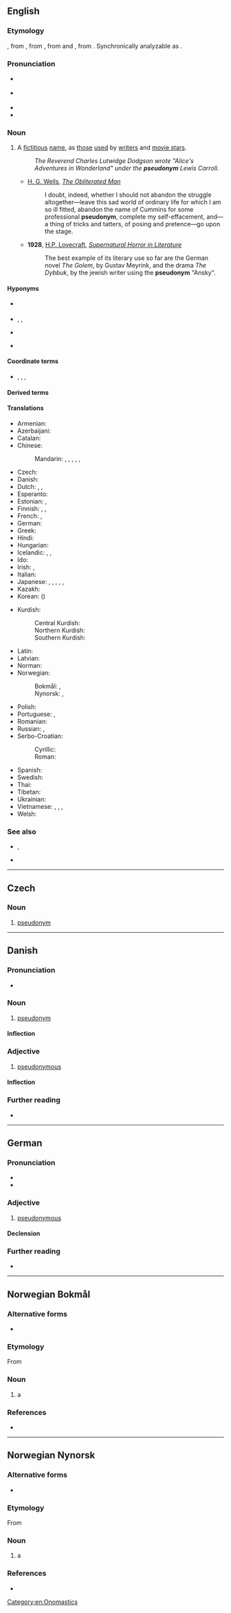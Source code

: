{{also|Pseudonym}}
==English==
{{was wotd|2006|October|5}}
{{wikipedia}}

===Etymology===
{{back-formation|en|pseudonymous}}, from {{der|en|fr|pseudonyme|pos=a||pseudonymous}}, from {{der|en|grc|ψευδώνυμος}}, from {{m|grc|ψευδής|t=false}} and {{m|grc|ὄνυμα}}, from {{m|grc|ὄνομα|t=name}}. Synchronically analyzable as {{af|en|pseudo-|-onym}}.

===Pronunciation===
* {{a|UK}} {{IPA|en|/ˈs(j)uː.dəʊ.nɪm/|/ˈsu.də.nɪm/}}
* {{a|US}} {{IPA|en|/ˈsudoʊnɪm/}}
* {{audio|en|en-us-pseudonym.ogg|Audio (US)}}
* {{audio|en|en-au-pseudonym.ogg|Audio (AU)}}

===Noun===
{{en-noun}}

# A [[fictitious]] [[name]], as [[those]] [[use]]d by [[writer]]s and [[movie star]]s.
#: ''The Reverend Charles Lutwidge Dodgson wrote "Alice's Adventures in Wonderland" under the '''pseudonym''' Lewis Carroll.''
#* {{c.|1911}} [[w:H. G. Wells|H. G. Wells]], ''[[s:The Obliterated Man|The Obliterated Man]]''
#*: I doubt, indeed, whether I should not abandon the struggle altogether—leave this sad world of ordinary life for which I am so ill fitted, abandon the name of Cummins for some professional '''pseudonym''', complete my self-effacement, and—a thing of tricks and tatters, of posing and pretence—go upon the stage.
#* '''1928''', [[w:H.P. Lovecraft|H.P. Lovecraft]], ''[[s:Supernatural Horror in Literature|Supernatural Horror in Literature]]''
#*: The best example of its literary use so far are the German novel ''The Golem'', by Gustav Meyrink, and the drama ''The Dybbuk'', by the jewish writer using the '''pseudonym''' "Ansky".

====Hyponyms====
* {{sense|acting contexts}} {{l|en|stage name}}
* {{sense|literary contexts}} {{l|en|pen name}}, {{l|en|pen-name}}, {{l|en|nom de plume}}
* {{sense|military contexts}} {{l|en|nom de guerre}}
* {{sense|another person's actual name adopted as a pseudonym}} {{l|en|allonym}}

====Coordinate terms====
*{{l|en|alias}}, {{l|en|handle}}, {{l|en|moniker}}, {{l|en|nickname}}

====Derived terms====
{{der4|en|pseudonymize|pseudonymization|pseudonymousness|pseudonymity|pseudonymous|pseudonymously|pseudonymized}}

====Translations====
{{trans-top|fictitious name}}
* Armenian: {{t+|hy|կեղծանուն}}
* Azerbaijani: {{t|az|təxəllüs}}
* Catalan: {{t+|ca|pseudònim|m}}
* Chinese:
*: Mandarin: {{qualifier|fake name}} {{t+|cmn|假名|tr=jiǎmíng}}, {{qualifier|assumed name}} {{t+|cmn|化名|tr=huàmíng}}, {{qualifier|pen name}} {{t+|cmn|筆名}}, {{t+|cmn|笔名|tr=bǐmíng}}, {{qualifier|stage name}} {{t+|cmn|藝名}}, {{t+|cmn|艺名|tr=yìmíng}}
* Czech: {{t+|cs|pseudonym|m}}
* Danish: {{t|da|pseudonym}}
* Dutch: {{t+|nl|pseudoniem|n}}, {{t+|nl|schuilnaam|m}}, {{t+|nl|deknaam|m}}
* Esperanto: {{t|eo|pseŭdonimo}}
* Estonian: {{t|et|varjunimi}}, {{t|et|pseudonüüm}}
* Finnish: {{t+|fi|salanimi}}, {{t+|fi|nimimerkki}}, {{t+|fi|pseudonyymi}}
* French: {{t+|fr|nom de guerre|m}}, {{t+|fr|pseudonyme|m}}
* German: {{t+|de|Pseudonym|n}}
* Greek: {{t+|el|ψευδώνυμο|n}}
* Hindi: {{t|hi|तख़ल्लुस}}
* Hungarian: {{t+|hu|álnév}}
* Icelandic: {{t|is|höfundarnafn|n}}, {{t|is|dulnefni|n}}, {{t|is|leyninafn|n}}
* Ido: {{t+|io|pseudonimo}}
* Irish: {{t|ga|ainm bréige|m}}, {{t|ga|ainm cleite|m}} {{qualifier|pen name}}
* Italian: {{t+|it|pseudonimo|m}}
* Japanese: {{t+|ja|仮名|tr=かめい, kamei}}, {{t|ja|雅号|tr=がごう, gagō}}, {{t+|ja|筆名|tr=ひつめい, hitsumei}}, {{t+|ja|ペンネーム|tr=pennēmu}}, {{t+|ja|芸名|tr=geimei}}, {{t+|ja|武号}} {{q|used by a martial artist}}
* Kazakh: {{t+|kk|бүркеншік ат}}
* Korean: {{t+|ko|익명}} ({{t+|ko|匿名}})
{{trans-mid}}
* Kurdish:
*: Central Kurdish: {{t|ckb|زِڕناو}}
*: Northern Kurdish: {{t|kmr|zirrnav}}
*: Southern Kurdish: {{t|sdh|زِڕناو}}
* Latin: {{t|la|pseudonymum|n}}
* Latvian: {{t+|lv|pseidonīms|m}}
* Norman: {{t|nrf|nom-d'plieunme|m}} {{qualifier|Jersey; pen name}}
* Norwegian:
*: Bokmål: {{t+|nb|pseudonym|n}}, {{t|nb|psevdonym|n}}
*: Nynorsk: {{t|nn|pseudonym|n}}, {{t|nn|psevdonym|n}}
* Polish: {{t+|pl|pseudonim|m-in}}
* Portuguese: {{t+|pt|pseudónimo|m}}, {{t+|pt|pseudônimo|m}} {{qualifier|Brazil}}
* Romanian: {{t+|ro|pseudonim|n}}
* Russian: {{t+|ru|псевдони́м|m}}, {{t|ru|вы́мышленное и́мя|n}}
* Serbo-Croatian:
*: Cyrillic: {{t|sh|псеудо̀ним|m}}
*: Roman: {{t+|sh|pseudònim|m}}
* Spanish: {{t+|es|seudónimo|m}}
* Swedish: {{t+|sv|pseudonym}}
* Thai: {{t+|th|นามแฝง}}
* Tibetan: {{t|bo|མིང་རྫུས་མ}}
* Ukrainian: {{t|uk|псевдоні́м|m}}
* Vietnamese: {{t+|vi|biệt hiệu}}, {{t+|vi|bút danh}}, {{t+|vi|tên chữ}}, {{t+|vi|tên tự}}
* Welsh: {{t|cy|ffugenw|m}}
{{trans-bottom}}

===See also===
* {{l|en|codename}}, {{l|en|nom de code}}
* {{l|en|euphemism}}

[[Category:en:Onomastics]]

----

==Czech==

===Noun===
{{cs-noun|g=m}}

# [[#English|pseudonym]]

----

==Danish==

===Pronunciation===
* {{IPA|da|/sœvdonyːm/|[sœwd̥oˈnyːˀm]}}

===Noun===
{{da-noun|et|er}}

# [[pseudonym#English|pseudonym]]

====Inflection====
{{da-noun-infl|et|er}}

===Adjective===
{{da-adj}}

# [[pseudonymous]]

====Inflection====
{{da-infl-adj}}

===Further reading===
* {{pedialite|lang=da}}

----

==German==

===Pronunciation===
* {{IPA|de|[psɔɪ̯doˈnyːm]}}
* {{audio|de|De-pseudonym.ogg|Audio}}

===Adjective===
{{de-adj|-}}

# [[pseudonymous]]

====Declension====
{{de-decl-adj-notcomp}}

===Further reading===
* {{R:Duden}}

----

==Norwegian Bokmål==
{{wikipedia|lang=no}}

===Alternative forms===
* {{l|nb|psevdonym}}

===Etymology===
From {{der|nb|grc|ψευδώνυμος}}

===Noun===
{{nb-noun-n3}}

# a {{l|en|pseudonym}}

===References===
* {{R:The Bokmål Dictionary}}

----

==Norwegian Nynorsk==
{{wikipedia|lang=nn}}

===Alternative forms===
* {{l|nn|psevdonym}}

===Etymology===
From {{der|nn|grc|ψευδώνυμος}}

===Noun===
{{nn-noun-n1}}

# a {{l|en|pseudonym}}

===References===
* {{R:The Nynorsk Dictionary}}